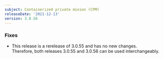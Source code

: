 ```yaml
---
subject: Containerized private minion (CPM)
releaseDate: '2021-12-13'
version: 3.0.56
---
```


### Fixes

* This release is a rerelease of 3.0.55 and has no new changes. Therefore, both releases 3.0.55 and 3.0.56 can be used interchangeably.
